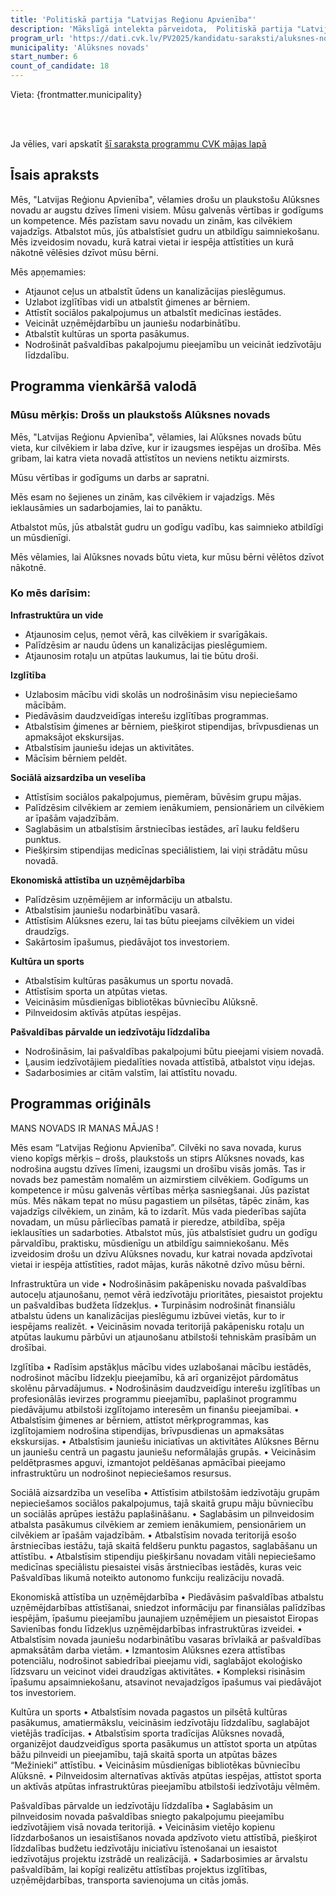 ```yaml
---
title: 'Politiskā partija "Latvijas Reģionu Apvienība"'
description: 'Mākslīgā intelekta pārveidota,  Politiskā partija "Latvijas Reģionu Apvienība" - Alūksnes novads programma vienkāršā valodā'
program_url: 'https://dati.cvk.lv/PV2025/kandidatu-saraksti/aluksnes-novads/politiska-partija-latvijas-regionu-apvieniba'
municipality: 'Alūksnes novads'
start_number: 6
count_of_candidate: 18
---
```



Vieta: {frontmatter.municipality}<br/>

<Badge text="Ceļu atjaunošana" variant="note" size="small" /> <Badge text="Izglītības atbalsts" variant="note" size="small" /> <Badge text="Sociālā aizsardzība" variant="note" size="small" /> <Badge text="Uzņēmējdarbības attīstība" variant="note" size="small" /> <Badge text="Kultūras un sporta pasākumi" variant="note" size="small" />

<br/><br/> 

<Card title='Šis ir mākslīga intelekta ģenerēts apraksts' icon='starlight'>
    Ja vēlies, vari apskatīt <a href={frontmatter.program_url} target='_blank'>šī saraksta programmu CVK mājas lapā</a>
    </Card>

## Īsais apraksts

Mēs, "Latvijas Reģionu Apvienība", vēlamies drošu un plaukstošu Alūksnes novadu ar augstu dzīves līmeni visiem. Mūsu galvenās vērtības ir godīgums un kompetence. Mēs pazīstam savu novadu un zinām, kas cilvēkiem vajadzīgs. Atbalstot mūs, jūs atbalstīsiet gudru un atbildīgu saimniekošanu. Mēs izveidosim novadu, kurā katrai vietai ir iespēja attīstīties un kurā nākotnē vēlēsies dzīvot mūsu bērni.

Mēs apņemamies:
*   Atjaunot ceļus un atbalstīt ūdens un kanalizācijas pieslēgumus.
*   Uzlabot izglītības vidi un atbalstīt ģimenes ar bērniem.
*   Attīstīt sociālos pakalpojumus un atbalstīt medicīnas iestādes.
*   Veicināt uzņēmējdarbību un jauniešu nodarbinātību.
*   Atbalstīt kultūras un sporta pasākumus.
*   Nodrošināt pašvaldības pakalpojumu pieejamību un veicināt iedzīvotāju līdzdalību.

## Programma vienkāršā valodā

### Mūsu mērķis: Drošs un plaukstošs Alūksnes novads

Mēs, "Latvijas Reģionu Apvienība", vēlamies, lai Alūksnes novads būtu vieta, kur cilvēkiem ir laba dzīve, kur ir izaugsmes iespējas un drošība. Mēs gribam, lai katra vieta novadā attīstītos un neviens netiktu aizmirsts.

Mūsu vērtības ir godīgums un darbs ar sapratni.

Mēs esam no šejienes un zinām, kas cilvēkiem ir vajadzīgs. Mēs ieklausāmies un sadarbojamies, lai to panāktu.

Atbalstot mūs, jūs atbalstāt gudru un godīgu vadību, kas saimnieko atbildīgi un mūsdienīgi.

Mēs vēlamies, lai Alūksnes novads būtu vieta, kur mūsu bērni vēlētos dzīvot nākotnē.

### Ko mēs darīsim:

**Infrastruktūra un vide**
*   Atjaunosim ceļus, ņemot vērā, kas cilvēkiem ir svarīgākais.
*   Palīdzēsim ar naudu ūdens un kanalizācijas pieslēgumiem.
*   Atjaunosim rotaļu un atpūtas laukumus, lai tie būtu droši.

**Izglītība**
*   Uzlabosim mācību vidi skolās un nodrošināsim visu nepieciešamo mācībām.
*   Piedāvāsim daudzveidīgas interešu izglītības programmas.
*   Atbalstīsim ģimenes ar bērniem, piešķirot stipendijas, brīvpusdienas un apmaksājot ekskursijas.
*   Atbalstīsim jauniešu idejas un aktivitātes.
*   Mācīsim bērniem peldēt.

**Sociālā aizsardzība un veselība**
*   Attīstīsim sociālos pakalpojumus, piemēram, būvēsim grupu mājas.
*   Palīdzēsim cilvēkiem ar zemiem ienākumiem, pensionāriem un cilvēkiem ar īpašām vajadzībām.
*   Saglabāsim un atbalstīsim ārstniecības iestādes, arī lauku feldšeru punktus.
*   Piešķirsim stipendijas medicīnas speciālistiem, lai viņi strādātu mūsu novadā.

**Ekonomiskā attīstība un uzņēmējdarbība**
*   Palīdzēsim uzņēmējiem ar informāciju un atbalstu.
*   Atbalstīsim jauniešu nodarbinātību vasarā.
*   Attīstīsim Alūksnes ezeru, lai tas būtu pieejams cilvēkiem un videi draudzīgs.
*   Sakārtosim īpašumus, piedāvājot tos investoriem.

**Kultūra un sports**
*   Atbalstīsim kultūras pasākumus un sportu novadā.
*   Attīstīsim sporta un atpūtas vietas.
*   Veicināsim mūsdienīgas bibliotēkas būvniecību Alūksnē.
*   Pilnveidosim aktīvās atpūtas iespējas.

**Pašvaldības pārvalde un iedzīvotāju līdzdalība**
*   Nodrošināsim, lai pašvaldības pakalpojumi būtu pieejami visiem novadā.
*   Ļausim iedzīvotājiem piedalīties novada attīstībā, atbalstot viņu idejas.
*   Sadarbosimies ar citām valstīm, lai attīstītu novadu.

## Programmas oriģināls

MANS NOVADS IR MANAS MĀJAS !

Mēs esam “Latvijas Reģionu Apvienība”. Cilvēki no sava novada, kurus vieno kopīgs mērķis – drošs, plaukstošs un stiprs Alūksnes novads, kas nodrošina augstu dzīves līmeni, izaugsmi un drošību visās jomās. Tas ir novads bez pamestām nomalēm un aizmirstiem cilvēkiem.
Godīgums un kompetence ir mūsu galvenās vērtības mērķa sasniegšanai.
Jūs pazīstat mūs. Mēs nākam tepat no mūsu pagastiem un pilsētas, tāpēc zinām, kas vajadzīgs cilvēkiem, un zinām, kā to izdarīt. Mūs vada piederības sajūta novadam, un mūsu pārliecības pamatā ir pieredze, atbildība, spēja ieklausīties un sadarboties.
Atbalstot mūs, jūs atbalstīsiet gudru un godīgu pārvaldību, praktisku, mūsdienīgu un atbildīgu saimniekošanu.
Mēs izveidosim drošu un dzīvu Alūksnes novadu, kur katrai novada apdzīvotai vietai ir iespēja attīstīties, radot mājas, kurās nākotnē dzīvo mūsu bērni.

Infrastruktūra un vide
• Nodrošināsim pakāpenisku novada pašvaldības autoceļu atjaunošanu, ņemot vērā iedzīvotāju prioritātes, piesaistot projektu un pašvaldības budžeta līdzekļus.
• Turpināsim nodrošināt finansiālu atbalstu ūdens un kanalizācijas pieslēgumu izbūvei vietās, kur to ir iespējams realizēt.
• Veicināsim novada teritorijā pakāpenisku rotaļu un atpūtas laukumu pārbūvi un atjaunošanu atbilstoši tehniskām prasībām un drošībai.

Izglītība
• Radīsim apstākļus mācību vides uzlabošanai mācību iestādēs, nodrošinot mācību līdzekļu pieejamību, kā arī organizējot pārdomātus skolēnu pārvadājumus.
• Nodrošināsim daudzveidīgu interešu izglītības un profesionālās ievirzes programmu pieejamību, paplašinot programmu piedāvājumu atbilstoši izglītojamo interesēm un finanšu pieejamībai.
• Atbalstīsim ģimenes ar bērniem, attīstot mērķprogrammas, kas izglītojamiem nodrošina stipendijas, brīvpusdienas un apmaksātas ekskursijas.
• Atbalstīsim jauniešu iniciatīvas un aktivitātes Alūksnes Bērnu un jauniešu centrā un pagastu jauniešu neformālajās grupās.
• Veicināsim peldētprasmes apguvi, izmantojot peldēšanas apmācībai pieejamo infrastruktūru un nodrošinot nepieciešamos resursus.

Sociālā aizsardzība un veselība
• Attīstīsim atbilstošām iedzīvotāju grupām nepieciešamos sociālos pakalpojumus, tajā skaitā grupu māju būvniecību un sociālās aprūpes iestāžu paplašināšanu.
• Saglabāsim un pilnveidosim atbalsta pasākumus cilvēkiem ar zemiem ienākumiem, pensionāriem un cilvēkiem ar īpašām vajadzībām.
• Atbalstīsim novada teritorijā esošo ārstniecības iestāžu, tajā skaitā feldšeru punktu pagastos, saglabāšanu un attīstību.
• Atbalstīsim stipendiju piešķiršanu novadam vitāli nepieciešamo medicīnas speciālistu piesaistei visās ārstniecības iestādēs, kuras veic Pašvaldības likumā noteikto autonomo funkciju realizāciju novadā.

Ekonomiskā attīstība un uzņēmējdarbība
• Piedāvāsim pašvaldības atbalstu uzņēmējdarbības attīstīšanai, sniedzot informāciju par finansiālas palīdzības iespējām, īpašumu pieejamību jaunajiem uzņēmējiem un piesaistot Eiropas Savienības fondu līdzekļus uzņēmējdarbības infrastruktūras izveidei.
• Atbalstīsim novada jauniešu nodarbinātību vasaras brīvlaikā ar pašvaldības apmaksātām darba vietām.
• Izmantosim Alūksnes ezera attīstības potenciālu, nodrošinot sabiedrībai pieejamu vidi, saglabājot ekoloģisko līdzsvaru un veicinot videi draudzīgas aktivitātes.
• Kompleksi risināsim īpašumu apsaimniekošanu, atsavinot nevajadzīgos īpašumus vai piedāvājot tos investoriem.

Kultūra un sports
• Atbalstīsim novada pagastos un pilsētā kultūras pasākumus, amatiermākslu, veicināsim iedzīvotāju līdzdalību, saglabājot vietējās tradīcijas.
• Atbalstīsim sporta tradīcijas Alūksnes novadā, organizējot daudzveidīgus sporta pasākumus un attīstot sporta un atpūtas bāžu pilnveidi un pieejamību, tajā skaitā sporta un atpūtas bāzes “Mežinieki” attīstību.
• Veicināsim mūsdienīgas bibliotēkas būvniecību Alūksnē.
• Pilnveidosim alternatīvas aktīvās atpūtas iespējas, attīstot sporta un aktīvās atpūtas infrastruktūras pieejamību atbilstoši iedzīvotāju vēlmēm.

Pašvaldības pārvalde un iedzīvotāju līdzdalība
• Saglabāsim un pilnveidosim novada pašvaldības sniegto pakalpojumu pieejamību iedzīvotājiem visā novada teritorijā.
• Veicināsim vietējo kopienu līdzdarbošanos un iesaistīšanos novada apdzīvoto vietu attīstībā, piešķirot līdzdalības budžetu iedzīvotāju iniciatīvu īstenošanai un iesaistot iedzīvotājus projektu izstrādē un realizācijā.
• Sadarbosimies ar ārvalstu pašvaldībām, lai kopīgi realizētu attīstības projektus izglītības, uzņēmējdarbības, transporta savienojuma un citās jomās.
